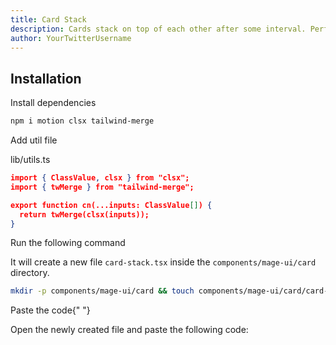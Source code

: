 ```yaml
---
title: Card Stack
description: Cards stack on top of each other after some interval. Perfect for showing testimonials.
author: YourTwitterUsername
---
```


<ComponentPreview name="card-card-stack--docs" />

## Installation

<Steps>
<Step>Install dependencies</Step>

```bash
npm i motion clsx tailwind-merge
```

<Step>Add util file</Step>

lib/utils.ts

```json
import { ClassValue, clsx } from "clsx";
import { twMerge } from "tailwind-merge";

export function cn(...inputs: ClassValue[]) {
  return twMerge(clsx(inputs));
}

```


<Step>Run the following command</Step>

It will create a new file `card-stack.tsx` inside the `components/mage-ui/card` directory.

```bash
mkdir -p components/mage-ui/card && touch components/mage-ui/card/card-stack.tsx
```

<Step>Paste the code</Step>{" "}

Open the newly created file and paste the following code:

```jsx file=<rootDir>/mage-ui/card/card-stack.tsx

```

</Steps>

